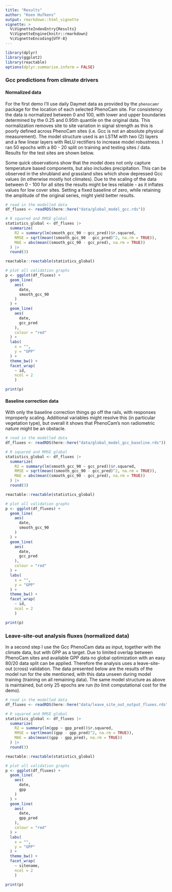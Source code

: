 ```yaml
---
title: "Results"
author: "Koen Hufkens"
output: rmarkdown::html_vignette
vignette: >
  %\VignetteIndexEntry{Results}
  %\VignetteEngine{knitr::rmarkdown}
  %\VignetteEncoding{UTF-8}
---
```


```r
library(dplyr)
library(ggplot2)
library(reactable)
options(dplyr.summarise.inform = FALSE)
```

### Gcc predictions from climate drivers

#### Normalized data

For the first demo I'll use daily Daymet data as provided by the `phenocamr` package for the location of each selected PhenoCam site. For consistency the data is normalized between 0 and 100, with lower and upper boundaries determined by the 0.25 and 0.95th quantile on the original data. This normalization removes site to site variation in signal strength as this is poorly defined across PhenoCam sites (i.e. Gcc is not an absolute physical measurement). The model structure used is an LSTM with two (2) layers and a few linear layers with ReLU rectifiers to increase model robustness. I ran 50 epochs with a 80 - 20 split on training and testing sites / data. Results for the test sites are shown below.

Some quick observations show that the model does not only capture temperature based components, but also includes precipitation. This can be observed in the shrubland and grassland sites which show depressed Gcc values (in otherwise mostly hot climates). Due to the scaling of the data between 0 - 100 for all sites the results might be less reliable - as it inflates values for low cover sites. Setting a fixed baseline of zero, while retaining the amplitude of the original series, might yield better results.

```r
# read in the modelled data
df_fluxes <- readRDS(here::here("data/global_model_gcc.rds"))

# R squared and RMSE global
statistics_global <- df_fluxes |>
  summarize(
    R2 = summary(lm(smooth_gcc_90 ~ gcc_pred))$r.squared,
    RMSE = sqrt(mean((smooth_gcc_90 - gcc_pred)^2, na.rm = TRUE)),
    MAE = abs(mean((smooth_gcc_90 - gcc_pred), na.rm = TRUE))
  ) |>
  round(3)

reactable::reactable(statistics_global)
```

```r
  
# plot all validation graphs
p <- ggplot(df_fluxes) +
  geom_line(
    aes(
      date,
      smooth_gcc_90
    )
  ) +
  geom_line(
    aes(
      date,
      gcc_pred
    ),
    colour = "red"
  ) +
  labs(
    x = "",
    y = "GPP"
  ) +
  theme_bw() +
  facet_wrap(
    ~ id,
    ncol = 2
    )

print(p)
```
#### Baseline correction data

With only the baseline correction things go off the rails, with responses improperly scaling. Additional variables might resolve this (in particular vegetation type), but overall it shows that PhenoCam's non radiometric nature might be an obstacle.

```r
# read in the modelled data
df_fluxes <- readRDS(here::here("data/global_model_gcc_baseline.rds"))

# R squared and RMSE global
statistics_global <- df_fluxes |>
  summarize(
    R2 = summary(lm(smooth_gcc_90 ~ gcc_pred))$r.squared,
    RMSE = sqrt(mean((smooth_gcc_90 - gcc_pred)^2, na.rm = TRUE)),
    MAE = abs(mean((smooth_gcc_90 - gcc_pred), na.rm = TRUE))
  ) |>
  round(3)

reactable::reactable(statistics_global)
```

```r
  
# plot all validation graphs
p <- ggplot(df_fluxes) +
  geom_line(
    aes(
      date,
      smooth_gcc_90
    )
  ) +
  geom_line(
    aes(
      date,
      gcc_pred
    ),
    colour = "red"
  ) +
  labs(
    x = "",
    y = "GPP"
  ) +
  theme_bw() +
  facet_wrap(
    ~ id,
    ncol = 2
    )

print(p)
```

### Leave-site-out analysis fluxes (normalized data)

In a second step I use the Gcc PhenoCam data as input, together with the climate data, but with GPP as a target. Due to limited overlap between PhenoCam sites and available GPP data no global optimization with an easy 80/20 data split can be applied. Therefore the analysis uses a leave-site-out (cross) validation. The data presented below are the results of the model run for the site mentioned, with this data unseen during model training (training on all remaining data). The same model structure as above is maintained, but only 25 epochs are run (to limit computational cost for the demo).

```r
# read in the modelled data
df_fluxes <- readRDS(here::here("data/leave_site_out_output_fluxes.rds"))

# R squared and RMSE global
statistics_global <- df_fluxes |>
  summarize(
    R2 = summary(lm(gpp ~ gpp_pred))$r.squared,
    RMSE = sqrt(mean((gpp - gpp_pred)^2, na.rm = TRUE)),
    MAE = abs(mean((gpp - gpp_pred), na.rm = TRUE))
  ) |>
  round(3)

reactable::reactable(statistics_global)
```

```r
  
# plot all validation graphs
p <- ggplot(df_fluxes) +
  geom_line(
    aes(
      date,
      gpp
    )
  ) +
  geom_line(
    aes(
      date,
      gpp_pred
    ),
    colour = "red"
  ) +
  labs(
    x = "",
    y = "GPP"
  ) +
  theme_bw() +
  facet_wrap(
    ~ sitename,
    ncol = 2
    )

print(p)
```
